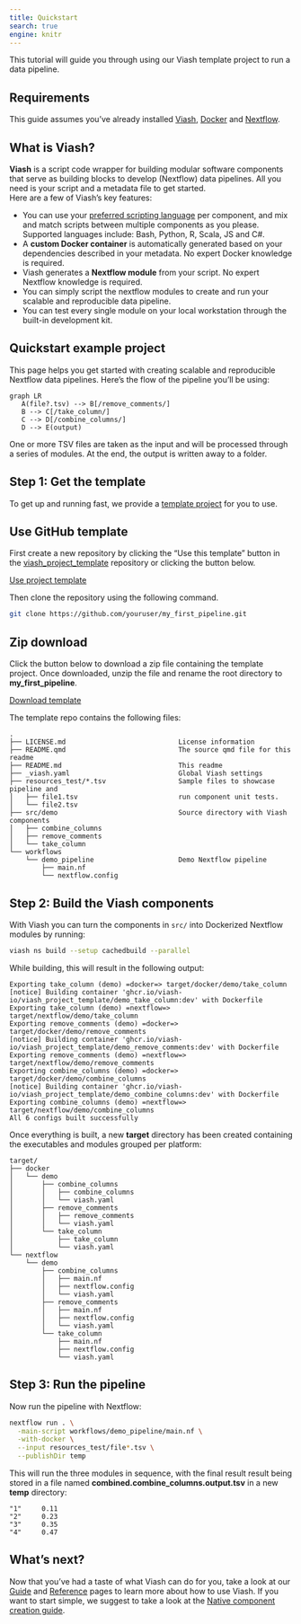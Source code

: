 ```yaml
---
title: Quickstart
search: true
engine: knitr
---
```

  

This tutorial will guide you through using our Viash template project to run a data pipeline.

## Requirements

This guide assumes you've already installed [Viash](/installation), [Docker](https://docs.docker.com/get-docker) and [Nextflow](https://www.nextflow.io/index.html#GetStarted).

## What is Viash?

**Viash** is a script code wrapper for building modular software components that serve as building blocks to develop (Nextflow) data pipelines. All you need is your script and a metadata file to get started.  
Here are a few of Viash's key features:

- You can use your [preferred scripting language](/guide/component/create-component.html#create-a-script) per component, and mix and match scripts between multiple components as you please. Supported languages include: Bash, Python, R, Scala, JS and C#.
- A **custom Docker container** is automatically generated based on your dependencies described in your metadata. No expert Docker knowledge is required.
- Viash generates a **Nextflow module** from your script. No expert Nextflow knowledge is required. 
- You can simply script the nextflow modules to create and run your scalable and reproducible data pipeline.
- You can test every single module on your local workstation through the built-in development kit.

## Quickstart example project

This page helps you get started with creating scalable and reproducible Nextflow data pipelines. Here's the flow of the pipeline you'll be using:

```mermaid
graph LR
   A(file?.tsv) --> B[/remove_comments/]
   B --> C[/take_column/]
   C --> D[/combine_columns/]
   D --> E(output)
```

One or more TSV files are taken as the input and will be processed through a series of modules. At the end, the output is written away to a folder.

## Step 1: Get the template

To get up and running fast, we provide a [template project](https://github.com/viash-io/viash_project_template) for you to use. 

::: {.panel-tabset}

## Use GitHub template

First create a new repository by clicking the "Use this template" button in the [viash_project_template](https://github.com/viash-io/viash_project_template) repository or clicking the button below.

[Use project template](https://github.com/viash-io/viash_project_template/generate){class="btn btn-info btn-md"}

Then clone the repository using the following command.

```bash
git clone https://github.com/youruser/my_first_pipeline.git
```

## Zip download

Click the button below to download a zip file containing the template project. Once downloaded, unzip the file and rename the root directory to **my_first_pipeline**.

[Download template](https://github.com/viash-io/viash_project_template/archive/refs/heads/main.zip){class="btn btn-info btn-md"}

:::


The template repo contains the following files:

    .
    ├── LICENSE.md                            License information
    ├── README.qmd                            The source qmd file for this readme
    ├── README.md                             This readme
    ├── _viash.yaml                           Global Viash settings
    ├── resources_test/*.tsv                  Sample files to showcase pipeline and
    │   ├── file1.tsv                         run component unit tests.
    │   └── file2.tsv
    ├── src/demo                              Source directory with Viash components
    │   ├── combine_columns
    │   ├── remove_comments
    │   └── take_column
    └── workflows
        └── demo_pipeline                     Demo Nextflow pipeline
            ├── main.nf
            └── nextflow.config


## Step 2: Build the Viash components

With Viash you can turn the components in `src/` into Dockerized Nextflow modules by running:

```bash
viash ns build --setup cachedbuild --parallel
```

While building, this will result in the following output:

```
Exporting take_column (demo) =docker=> target/docker/demo/take_column
[notice] Building container 'ghcr.io/viash-io/viash_project_template/demo_take_column:dev' with Dockerfile
Exporting take_column (demo) =nextflow=> target/nextflow/demo/take_column
Exporting remove_comments (demo) =docker=> target/docker/demo/remove_comments
[notice] Building container 'ghcr.io/viash-io/viash_project_template/demo_remove_comments:dev' with Dockerfile
Exporting remove_comments (demo) =nextflow=> target/nextflow/demo/remove_comments
Exporting combine_columns (demo) =docker=> target/docker/demo/combine_columns
[notice] Building container 'ghcr.io/viash-io/viash_project_template/demo_combine_columns:dev' with Dockerfile
Exporting combine_columns (demo) =nextflow=> target/nextflow/demo/combine_columns
All 6 configs built successfully
```

Once everything is built, a new **target** directory has been created containing the executables and modules grouped per platform:

```
target/
├── docker
│   └── demo
│       ├── combine_columns
│       │   ├── combine_columns
│       │   └── viash.yaml
│       ├── remove_comments
│       │   ├── remove_comments
│       │   └── viash.yaml
│       └── take_column
│           ├── take_column
│           └── viash.yaml
└── nextflow
    └── demo
        ├── combine_columns
        │   ├── main.nf
        │   ├── nextflow.config
        │   └── viash.yaml
        ├── remove_comments
        │   ├── main.nf
        │   ├── nextflow.config
        │   └── viash.yaml
        └── take_column
            ├── main.nf
            ├── nextflow.config
            └── viash.yaml
```

## Step 3: Run the pipeline

Now run the pipeline with Nextflow:

```bash
nextflow run . \
  -main-script workflows/demo_pipeline/main.nf \
  -with-docker \
  --input resources_test/file*.tsv \
  --publishDir temp
```

This will run the three modules in sequence, with the final result result being stored in a file named **combined.combine_columns.output.tsv** in a new **temp** directory:

```
"1"     0.11
"2"     0.23
"3"     0.35
"4"     0.47
```

## What's next?

Now that you've had a taste of what Viash can do for you, take a look at our [Guide](/guide/) and [Reference](/reference/) pages to learn more about how to use Viash. If you want to start simple, we suggest to take a look at the [Native component creation guide](/guide/component/creation/native.html).